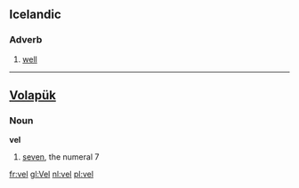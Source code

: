 == Icelandic ==

=== Adverb ===

# [[well]]

----

== [[Volapük]] ==

=== Noun ===

'''vel'''

# [[seven]], the numeral 7

[[fr:vel]]
[[gl:Vel]]
[[nl:vel]]
[[pl:vel]]